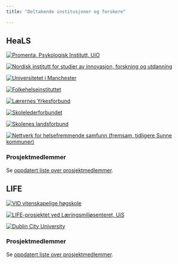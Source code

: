 ```yaml
---
title: "Deltakende institusjoner og forskere"

---
```

::: {.panel-tabset}

## HeaLS

::: {layout="[[1,1], [1,1], [1,1,1,1]]" layout-valign="bottom"}

[![Promenta, Psykologisk Institutt, UiO](../_images/UiO.svg)](https://www.sv.uio.no/promenta/)

[![Nordisk institutt for studier av innovasjon, forskning og utdanning](../_images/NIFU.png)](https://www.nifu.no)

[![Universitetet i Manchester](../_images/UoManchester.png)](https://www.manchester.ac.uk/)

[![Folkehelseinstituttet](../_images/FHI.svg)](https://www.fhi.no/)

[![Lærernes Yrkesforbund](../_images/Larernes_Yrkesforbund.png)](https://www.delta.no/yrke/laerernes-yrkesforbund)

[![Skolelederforbundet](../_images/Skolelederforbundet.png)](https://www.skolelederforbundet.no)

[![Skolenes landsforbund](../_images/Skolenes_landsforbund.png)](https://skoleneslandsforbund.no/)

[![Nettverk for helsefremmende samfunn (fremsam, tidligere Sunne kommuner)](../_images/fremsam.png)](https://www.fremsam.no)

:::

### Prosjektmedlemmer

Se [oppdatert liste over prosjektmedlemmer](https://www.sv.uio.no/psi/english/research/projects/heals/index.html).


## LIFE

::: {layout="[[2,6,2]]" layout-valign="bottom"}

[![VID vitenskapelige høgskole](../_images/VID.png)](https://www.vid.no)

[![LIFE-prosjektet ved Læringsmiljøsenteret, UiS](../_images/laringsmiljosenteret.svg)](https://www.uis.no/nb/skole/life-livsmestring-i-teori-og-praksis)

[![Dublin City University](../_images/Dublin_City_University_Logo.svg)](https://www.dcu.ie)

:::

### Prosjektmedlemmer

Se [oppdatert liste over prosjektmedlemmer](https://www.uis.no/nb/skole/life-livsmestring-i-teori-og-praksis).

:::